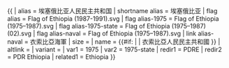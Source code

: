 {{ {{{1<noinclude>|country showdata</noinclude>}}}
| alias = 埃塞俄比亚人民民主共和国
| shortname alias = 埃塞俄比亚
| flag alias = Flag of Ethiopia (1987-1991).svg
| flag alias-1975 = Flag of Ethiopia (1975–1987).svg
| flag alias-1975-state = Flag of Ethiopia (1975–1987) (02).svg
| flag alias-naval = Flag of Ethiopia (1975–1987).svg
| link alias-naval = 衣索比亞海軍
| size = {{{size|}}}
| name = {{#if: {{{name|}}} | {{{name|}}} | 衣索比亞人民民主共和國 }}
| altlink = {{{altlink|}}}
| variant = {{{variant|}}}
<noinclude>
| var1 = 1975
| var2 = 1975-state
| redir1 = PDRE
| redir2 = PDR Ethiopia
| related1 = Ethiopia
</noinclude>
}}